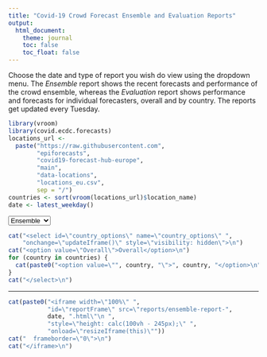 ```yaml
---
title: "Covid-19 Crowd Forecast Ensemble and Evaluation Reports"
output:
  html_document:
    theme: journal
    toc: false
    toc_float: false
---
```

  
Choose the date and type of report you wish do view using the dropdown menu. The _Ensemble_ report shows the recent forecasts and performance of the crowd ensemble, whereas the _Evaluation_ report shows performance and forecasts for individual forecasters, overall and by country. The reports get updated every Tuesday.

```r
library(vroom)
library(covid.ecdc.forecasts)
locations_url <-
  paste("https://raw.githubusercontent.com",
        "epiforecasts",
        "covid19-forecast-hub-europe",
        "main",
        "data-locations",
        "locations_eu.csv",
        sep = "/")
countries <- sort(vroom(locations_url)$location_name)
date <- latest_weekday()
```

<script>
function getMonday(d) {
  d = new Date();
  var day = d.getDay(),
      diff = d.getDate() - day + (day == 0 ? -6:1); // adjust when day is sunday
  return new Date(d.setDate(diff));
}

function getURL(report, country) {
  
  var latest_monday = getMonday(new Date());
  
  var dd = String(latest_monday.getDate()).padStart(2, '0');
  var mm = String(latest_monday.getMonth() + 1).padStart(2, '0'); //January is 0!
  var yyyy = latest_monday.getFullYear();
  date = yyyy + '-' + mm + '-' + dd;
  
  var str = "reports/";
  str = str.concat(report, "-report-", date);
  if (!(report === "ensemble")) {
    str = str.concat("-", country);
  }
  str = str.concat(".html");
  return(str);
}

function updateIframe() {
  <!-- var date = date_options.options[date_options.selectedIndex].value; -->
  var report = report_options.options[report_options.selectedIndex].value;
  var country = country_options.options[country_options.selectedIndex].value;
  if (report == "evaluation") {
    country_options.style.visibility = "visible";
  } else {
    country_options.style.visibility = "hidden";
  }
  
  reportframe = document.getElementById('reportFrame');
  reportframe.src = getURL(report, country);
  reportframe.onload = function(){
        reportframe.style.height = reportframe.contentWindow.document.body.scrollHeight + 'px';
    }
  
}

function resizeIframe(obj) {
    obj.style.height = obj.contentWindow.document.documentElement.scrollHeight + 'px';
}

</script>

<select id="report_options" name="report_options" onchange="updateIframe()" onchange="updateIframe()">
  <option value="ensemble">Ensemble</option>
  <option value="evaluation">Evaluation</option>
</select>
  
```r
cat("<select id=\"country_options\" name=\"country_options\" ",
    "onchange=\"updateIframe()\" style=\"visibility: hidden\">\n")
cat("<option value=\"Overall\">Overall</option>\n")
for (country in countries) {
  cat(paste0("<option value=\"", country, "\">", country, "</option>\n"))
}
cat("</select>\n")
```
<style>
div.main-container {
    max-width: none;
  }
body{
  padding-bottom: 0px;
}
</style>
  
  
<hr>

<!-- "style=\"height: calc(100vh - 205px);\" ", -->
  
```r
cat(paste0("<iframe width=\"100%\" ",
           "id=\"reportFrame\" src=\"reports/ensemble-report-",
           date, ".html\"\n ", 
           "style=\"height: calc(100vh - 245px);\" ",
           "onload=\"resizeIframe(this)\""))
cat("  frameborder=\"0\">\n")
cat("</iframe>\n")
```